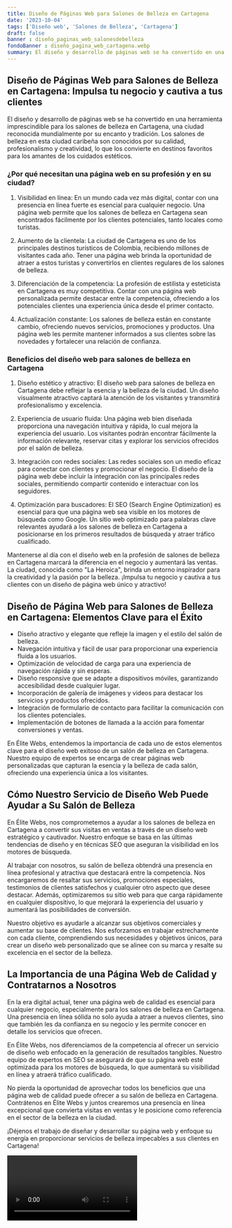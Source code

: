 ```yaml
---
title: Diseño de Páginas Web para Salones de Belleza en Cartagena
date: '2023-10-04'
tags: ['Diseño web', 'Salones de Belleza', 'Cartagena']
draft: false
banner : diseño_paginas_web_salonesdebelleza
fondoBanner : diseño_pagina_web_cartagena.webp
summary: El diseño y desarrollo de páginas web se ha convertido en una herramienta imprescindible para los salones de belleza en Cartagena, una ciudad reconocida mundialmente por su encanto y tradición. Los salones de belleza en esta ciudad caribeña son conocidos por su calidad, profesionalismo y creatividad, lo que los convierte en destinos favoritos para los amantes de los cuidados estéticos. 
---
```


## Diseño de Páginas Web para Salones de Belleza en Cartagena: Impulsa tu negocio y cautiva a tus clientes

El diseño y desarrollo de páginas web se ha convertido en una herramienta imprescindible para los salones de belleza en Cartagena, una ciudad reconocida mundialmente por su encanto y tradición. Los salones de belleza en esta ciudad caribeña son conocidos por su calidad, profesionalismo y creatividad, lo que los convierte en destinos favoritos para los amantes de los cuidados estéticos. 

### ¿Por qué necesitan una página web en su profesión y en su ciudad?

1. Visibilidad en línea: En un mundo cada vez más digital, contar con una presencia en línea fuerte es esencial para cualquier negocio. Una página web permite que los salones de belleza en Cartagena sean encontrados fácilmente por los clientes potenciales, tanto locales como turistas.

2. Aumento de la clientela: La ciudad de Cartagena es uno de los principales destinos turísticos de Colombia, recibiendo millones de visitantes cada año. Tener una página web brinda la oportunidad de atraer a estos turistas y convertirlos en clientes regulares de los salones de belleza.

3. Diferenciación de la competencia: La profesión de estilista y esteticista en Cartagena es muy competitiva. Contar con una página web personalizada permite destacar entre la competencia, ofreciendo a los potenciales clientes una experiencia única desde el primer contacto.

4. Actualización constante: Los salones de belleza están en constante cambio, ofreciendo nuevos servicios, promociones y productos. Una página web les permite mantener informados a sus clientes sobre las novedades y fortalecer una relación de confianza.

### Beneficios del diseño web para salones de belleza en Cartagena

1. Diseño estético y atractivo: El diseño web para salones de belleza en Cartagena debe reflejar la esencia y la belleza de la ciudad. Un diseño visualmente atractivo captará la atención de los visitantes y transmitirá profesionalismo y excelencia.

2. Experiencia de usuario fluida: Una página web bien diseñada proporciona una navegación intuitiva y rápida, lo cual mejora la experiencia del usuario. Los visitantes podrán encontrar fácilmente la información relevante, reservar citas y explorar los servicios ofrecidos por el salón de belleza.

3. Integración con redes sociales: Las redes sociales son un medio eficaz para conectar con clientes y promocionar el negocio. El diseño de la página web debe incluir la integración con las principales redes sociales, permitiendo compartir contenido e interactuar con los seguidores.

4. Optimización para buscadores: El SEO (Search Engine Optimization) es esencial para que una página web sea visible en los motores de búsqueda como Google. Un sitio web optimizado para palabras clave relevantes ayudará a los salones de belleza en Cartagena a posicionarse en los primeros resultados de búsqueda y atraer tráfico cualificado.

Mantenerse al día con el diseño web en la profesión de salones de belleza en Cartagena marcará la diferencia en el negocio y aumentará las ventas. La ciudad, conocida como "La Heroica", brinda un entorno inspirador para la creatividad y la pasión por la belleza. ¡Impulsa tu negocio y cautiva a tus clientes con un diseño de página web único y atractivo!

<GifSeo />

<Cta />

## Diseño de Página Web para Salones de Belleza en Cartagena: Elementos Clave para el Éxito

- Diseño atractivo y elegante que refleje la imagen y el estilo del salón de belleza.
- Navegación intuitiva y fácil de usar para proporcionar una experiencia fluida a los usuarios.
- Optimización de velocidad de carga para una experiencia de navegación rápida y sin esperas.
- Diseño responsive que se adapte a dispositivos móviles, garantizando accesibilidad desde cualquier lugar.
- Incorporación de galería de imágenes y videos para destacar los servicios y productos ofrecidos.
- Integración de formulario de contacto para facilitar la comunicación con los clientes potenciales.
- Implementación de botones de llamada a la acción para fomentar conversiones y ventas.

En Élite Webs, entendemos la importancia de cada uno de estos elementos clave para el diseño web exitoso de un salón de belleza en Cartagena. Nuestro equipo de expertos se encarga de crear páginas web personalizadas que capturan la esencia y la belleza de cada salón, ofreciendo una experiencia única a los visitantes. 

## Cómo Nuestro Servicio de Diseño Web Puede Ayudar a Su Salón de Belleza

En Élite Webs, nos comprometemos a ayudar a los salones de belleza en Cartagena a convertir sus visitas en ventas a través de un diseño web estratégico y cautivador. Nuestro enfoque se basa en las últimas tendencias de diseño y en técnicas SEO que aseguran la visibilidad en los motores de búsqueda.

Al trabajar con nosotros, su salón de belleza obtendrá una presencia en línea profesional y atractiva que destacará entre la competencia. Nos encargaremos de resaltar sus servicios, promociones especiales, testimonios de clientes satisfechos y cualquier otro aspecto que desee destacar. Además, optimizaremos su sitio web para que carga rápidamente en cualquier dispositivo, lo que mejorará la experiencia del usuario y aumentará las posibilidades de conversión.

Nuestro objetivo es ayudarle a alcanzar sus objetivos comerciales y aumentar su base de clientes. Nos esforzamos en trabajar estrechamente con cada cliente, comprendiendo sus necesidades y objetivos únicos, para crear un diseño web personalizado que se alinee con su marca y resalte su excelencia en el sector de la belleza.

## La Importancia de una Página Web de Calidad y Contratarnos a Nosotros

En la era digital actual, tener una página web de calidad es esencial para cualquier negocio, especialmente para los salones de belleza en Cartagena. Una presencia en línea sólida no solo ayuda a atraer a nuevos clientes, sino que también les da confianza en su negocio y les permite conocer en detalle los servicios que ofrecen.

En Élite Webs, nos diferenciamos de la competencia al ofrecer un servicio de diseño web enfocado en la generación de resultados tangibles. Nuestro equipo de expertos en SEO se asegurará de que su página web esté optimizada para los motores de búsqueda, lo que aumentará su visibilidad en línea y atraerá tráfico cualificado.

No pierda la oportunidad de aprovechar todos los beneficios que una página web de calidad puede ofrecer a su salón de belleza en Cartagena. Contrátenos en Élite Webs y juntos crearemos una presencia en línea excepcional que convierta visitas en ventas y le posicione como referencia en el sector de la belleza en la ciudad.

¡Déjenos el trabajo de diseñar y desarrollar su página web y enfoque su energía en proporcionar servicios de belleza impecables a sus clientes en Cartagena!

<Video />

<CtaBot job='Salones de Belleza' city='Cartagena'/>

<Gmaps query='Cartagena+españa+maps' />
